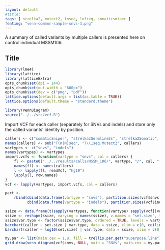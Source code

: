 ```yaml
---
layout: default
#title: 
tags: [ strelka2, mutect2, tnseq, lofreq, somaticsniper ]
featimg: "venn-common-sample-snvs-1.png"
---
```


A summary of called variants by multiple callers is presented here on control individual MSSM106.

## Title

```r
library(lme4)
library(lattice)
library(latticeExtra)
opts_chunk$set(dpi = 144)
opts_chunk$set(out.width = "600px")
opts_chunk$set(dev = c("png", "pdf"))
lattice.options(default.args = list(as.table = TRUE))
lattice.options(default.theme = "standard.theme")
```

```r
library(VennDiagram)
source("../../src/vcf.R")
```

Import VCF for each caller (separately for SNVs and indels) and store only the called variants' identity by position.

```r
callers <- c("somaticSniper", "strelka2Germline2s", "strelka2Somatic", "TNseq")
names(callers) <- sub("T(n|N)seq", "T\\1seq.Mutect2", callers)
vartypes <- c("snvs", "indels")
names(vartypes) <- vartypes
import.vcfs <- function(vartype = "snvs", cal = callers) {
    fl <- paste0("../../results/calls/MSSM_106/", vartype, "/", cal, ".vcf.gz")
    names(fl) <- names(callers)
    l <- lapply(fl, readVcf, "hg19")
    lapply(l, row.names)
}
vcf <- lapply(vartypes, import.vcfs, cal = callers)
```

```r
part <-
    rbind(cbind(data.frame(vartype = "snvs"), partition.sizes(vcf$snvs)),
          cbind(data.frame(vartype = "indels"), partition.sizes(vcf$indels)))
```

```r
ssize <- data.frame(t(sapply(vartypes, function(vartype) sapply(vcf[[vartype]], length))))
ssize <- reshape(ssize, varying = names(ssize), v.names = "set.size", timevar = "caller", times = names(ssize), direction = "long", idvar = "var.type", ids = vartypes)
ssize$var.type <- factor(ssize$var.type, ordered = TRUE, levels = vartypes)
barchart(caller ~ set.size | var.type, data = ssize, xlim = c(0, ceiling(max(ssize$set.size) / 1e6) * 1e6))
barchart(caller ~ log10(set.size) | var.type, data = ssize, xlim = c(0, 7))
```

```r
my.par <- list(main.cex = 1.8, fill = trellis.par.get("superpose.line")$col[seq_along(callers)], col = "gray", cat.cex = 1.4)
grid.draw(venn.diagram(vcf$snvs, NULL, main = "SNVs", main.cex = my.par$main.cex, fill = my.par$fill, col = my.par$col, cat.cex = my.par$cat.cex))
```

